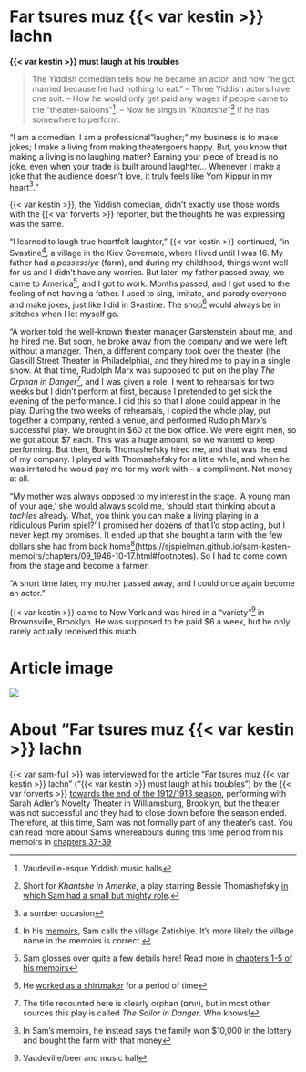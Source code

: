 # Far tsures muz {{< var kestin >}} lachn

**{{< var kestin >}} must laugh at his troubles**


> The Yiddish comedian tells how he became an actor, and how "he got married because he had nothing to eat." -- Three Yiddish actors have one suit. -- How he would only get paid any wages if people came to the "theater-saloons"^[Vaudeville-esque Yiddish music halls]. -- Now he sings in "_Khantshe_"^[Short for _Khantshe in Amerike_, a play starring Bessie Thomashefsky [in which Sam had a small but mighty role](https://sjspielman.github.io/sam-kasten-memoirs/chapters/38_1947-01-25.html).] if he has somewhere to perform.


"I am a comedian. I am a professional "laugher;" my business is to make jokes; I make a living from making theatergoers happy. But, you know that making a living is no laughing matter? Earning your piece of bread is no joke, even when your trade is built around laughter... Whenever I make a joke that the audience doesn't love, it truly feels like Yom Kippur in my heart^[a somber occasion]."

{{< var kestin >}}, the Yiddish comedian, didn't exactly use those words with the {{< var forverts >}} reporter, but the thoughts he was expressing was the same.

"I learned to laugh true heartfelt laughter," {{< var kestin >}} continued, "in Svastine^[In his [memoirs](https://sjspielman.github.io/sam-kasten-memoirs/chapters/01_1946-09-07.html), Sam calls the village Zatishiye. It's more likely the village name in the memoirs is correct.], a village in the Kiev Governate, where I lived until I was 16. My father had a _possessiye_ (farm), and during my childhood, things went well for us and I didn't have any worries. But later, my father passed away, we came to America^[Sam glosses over quite a few details here! Read more in [chapters 1-5 of his memoirs](https://sjspielman.github.io/sam-kasten-memoirs/chapters/01_1946-09-07.html)], and I got to work. Months passed, and I got used to the feeling of not having a father. I used to sing, imitate, and parody everyone and make jokes, just like I did in Svastine. The shop^[He [worked as a shirtmaker](https://sjspielman.github.io/sam-kasten-memoirs/chapters/06_1946-10-03.html) for a period of time] would always be in stitches when I let myself go.

"A worker told the well-known theater manager Garstenstein about me, and he hired me. But soon, he broke away from the company and we were left without a manager. Then, a different company took over the theater (the Gaskill Street Theater in Philadelphia), and they hired me to play in a single show. At that time, Rudolph Marx was supposed to put on the play _The Orphan in Danger_^[The title recounted here is clearly orphan (יותם), but in most other sources this play is called _The Sailor in Danger_. Who knows!], and I was given a role. I went to rehearsals for two weeks but I didn't perform at first, because I pretended to get sick the evening of the performance. I did this so that I alone could appear in the play. During the two weeks of rehearsals, I copied the whole play, put together a company, rented a venue, and performed Rudolph Marx's successful play. We brought in \$60 at the box office. We were eight men, so we got about \$7 each. This was a huge amount, so we wanted to keep performing. But then, Boris Thomashefsky hired me, and that was the end of my company. I played with Thomashefsky for a little while, and when he was irritated he would pay me for my work with -- a compliment. Not money at all.

"My mother was always opposed to my interest in the stage. 'A young man of your age,' she would always scold me, 'should start thinking about a _tachles_ already. What, you think you can make a living playing in a ridiculous Purim spiel?' I promised her dozens of that I'd stop acting, but I never kept my promises. It ended up that she bought a farm with the few dollars she had from back home^[In Sam's memoirs, he instead says the family won \$10,000 in the lottery and bought the farm with that money](https://sjspielman.github.io/sam-kasten-memoirs/chapters/09_1946-10-17.html#footnotes). So I had to come down from the stage and become a farmer.

"A short time later, my mother passed away, and I could once again become an actor."


{{< var kestin >}} came to New York and was hired in a "variety"^[Vaudeville/beer and music hall] in Brownsville, Brooklyn. He was supposed to be paid \$6 a week, but he only rarely actually received this much.

# Article image 

![](../img/articles/1928-04-13_der-tog.png)


# About "Far tsures muz {{< var kestin >}} lachn

{{< var sam-full >}} was interviewed for the article "Far tsures muz {{< var kestin >}} lachn" ("{{< var kestin >}} must laugh at his troubles") by the {{< var forverts >}} [towards the end of the 1912/1913 season](https://sjspielman.github.io/sam-kasten-memoirs/appendices/timeline.html), performing with Sarah Adler's Novelty Theater in Williamsburg, Brooklyn, but the theater was not successful and they had to close down before the season ended. Therefore, at this time, Sam was not formally part of any theater's cast. 
You can read more about Sam's whereabouts during this time period from his memoirs in [chapters 37-39](https://sjspielman.github.io/sam-kasten-memoirs/chapters/37_1947-01-23.html)

